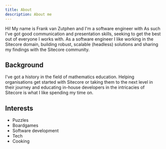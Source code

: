 ```yaml
---
title: About
description: About me
---
```


Hi! My name is Frank van Zutphen and I'm a software engineer with
As such I've got good communication and presentation skills, seeking to get the best out of everyone I works with.
As a software engineer I like working in the Sitecore domain, building robust, scalable (headless) solutions and sharing my findings with the Sitecore community.

## Background

I've got a history in the field of mathematics education.
Helping organisations get started with Sitecore or taking them to the next level in their journey and educating in-house developers in the intricacies of Sitecore is what I like spending my time on.

## Interests

- Puzzles
- Boardgames
- Software development
- Tech
- Cooking
